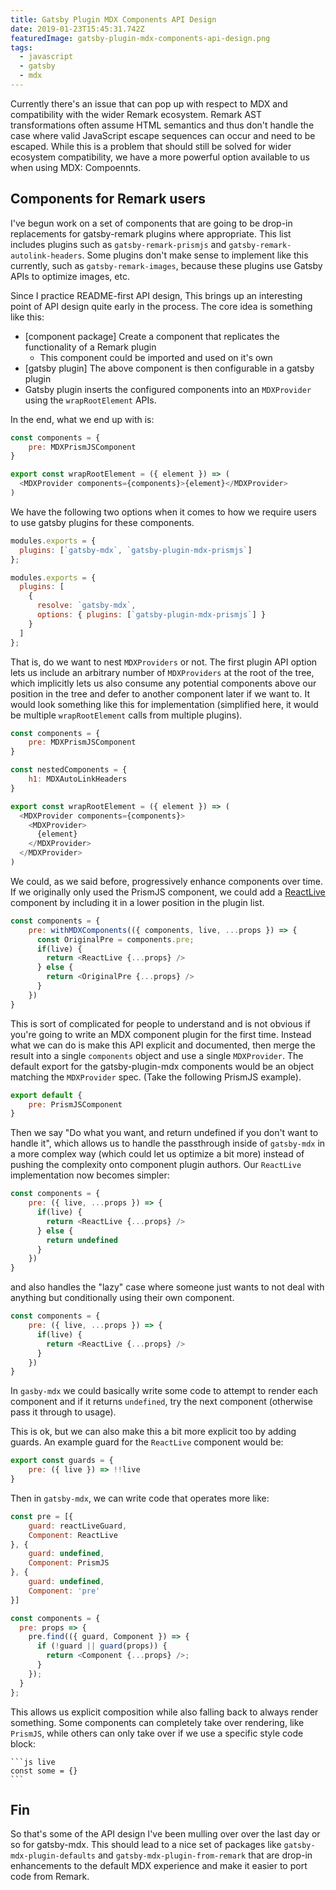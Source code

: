 ```yaml
---
title: Gatsby Plugin MDX Components API Design
date: 2019-01-23T15:45:31.742Z
featuredImage: gatsby-plugin-mdx-components-api-design.png
tags:
  - javascript
  - gatsby
  - mdx
---
```

Currently there's an issue that can pop up with respect to MDX and compatibility with the wider Remark ecosystem. Remark AST transformations often assume HTML semantics and thus don't handle the case where valid JavaScript escape sequences can occur and need to be escaped. While this is a problem that should still be solved for wider ecosystem compatibility, we have a more powerful option available to us when using MDX: Compoennts.

## Components for Remark users

I've begun work on a set of components that are going to be drop-in replacements for gatsby-remark plugins where appropriate. This list includes plugins such as `gatsby-remark-prismjs` and `gatsby-remark-autolink-headers`. Some plugins don't make sense to implement like this currently, such as `gatsby-remark-images`, because these plugins use Gatsby APIs to optimize images, etc.

Since I practice README-first API design, This brings up an interesting point of API design quite early in the process. The core idea is something like this:

* [component package] Create a component that replicates the functionality of a Remark plugin
  - This component could be imported and used on it's own
* [gatsby plugin] The above component is then configurable in a gatsby plugin
* Gatsby plugin inserts the configured components into an `MDXProvider` using the `wrapRootElement` APIs.

In the end, what we end up with is:

```js
const components = {
	pre: MDXPrismJSComponent
}

export const wrapRootElement = ({ element }) => (
  <MDXProvider components={components}>{element}</MDXProvider>
)
```

We have the following two options when it comes to how we require users to use gatsby plugins for these components.

```javascript
modules.exports = {
  plugins: [`gatsby-mdx`, `gatsby-plugin-mdx-prismjs`]
};
```

```javascript
modules.exports = {
  plugins: [
    {
      resolve: `gatsby-mdx`,
      options: { plugins: [`gatsby-plugin-mdx-prismjs`] }
    }
  ]
};
```

That is, do we want to nest `MDXProviders` or not. The first plugin API option lets us include an arbitrary number of `MDXProviders` at the root of the tree, which implicitly lets us also consume any potential components above our position in the tree and defer to another component later if we want to. It would look something like this for implementation (simplified here, it would be multiple `wrapRootElement` calls from multiple plugins).

```js
const components = {
	pre: MDXPrismJSComponent
}

const nestedComponents = {
	h1: MDXAutoLinkHeaders
}

export const wrapRootElement = ({ element }) => (
  <MDXProvider components={components}>
    <MDXProvider>
      {element}
    </MDXProvider>
  </MDXProvider>
)
```

We could, as we said before, progressively enhance components over time. If we originally only used the PrismJS component, we could add a [ReactLive](https://github.com/FormidableLabs/react-live) component by including it in a lower position in the plugin list.

```js
const components = {
	pre: withMDXComponents(({ components, live, ...props }) => {
	  const OriginalPre = components.pre;
      if(live) {
        return <ReactLive {...props} />
      } else {
        return <OriginalPre {...props} />
      }
	})
}
```

This is sort of complicated for people to understand and is not obvious if you're going to write an MDX component plugin for the first time. Instead what we can do is make this API explicit and documented, then merge the result into a single `components` object and use a single `MDXProvider`. The default export for the gatsby-plugin-mdx components would be an object matching the `MDXProvider` spec. (Take the following PrismJS example).

```js
export default {
	pre: PrismJSComponent
}
```

Then we say "Do what you want, and return undefined if you don't want to handle it", which allows us to handle the passthrough inside of `gatsby-mdx` in a more complex way (which could let us optimize a bit more) instead of pushing the complexity onto component plugin authors. Our `ReactLive` implementation now becomes simpler:

```js
const components = {
	pre: ({ live, ...props }) => {
      if(live) {
        return <ReactLive {...props} />
      } else {
        return undefined
      }
	})
}
```

and also handles the "lazy" case where someone just wants to not deal with anything but conditionally using their own component.

```js
const components = {
	pre: ({ live, ...props }) => {
      if(live) {
        return <ReactLive {...props} />
      }
	})
}
```

In `gasby-mdx` we could basically write some code to attempt to render each component and if it returns `undefined`, try the next component (otherwise pass it through to usage).

This is ok, but we can also make this a bit more explicit too by adding guards. An example guard for the `ReactLive` component would be:

```js
export const guards = {
	pre: ({ live }) => !!live
}
```

Then in `gatsby-mdx`, we can write code that operates more like:

```js
const pre = [{
	guard: reactLiveGuard,
	Component: ReactLive
}, {
	guard: undefined,
	Component: PrismJS
}, {
	guard: undefined,
	Component: 'pre'
}]

const components = {
  pre: props => {
    pre.find(({ guard, Component }) => {
      if (!guard || guard(props)) {
        return <Component {...props} />;
      }
    });
  }
};
```

This allows us explicit composition while also falling back to always render something. Some components can completely take over rendering, like `PrismJS`, while others can only take over if we use a specific style code block:

    ```js live
    const some = {}
    ```

## Fin

So that's some of the API design I've been mulling over over the last day or so for gatsby-mdx. This should lead to a nice set of packages like `gatsby-mdx-plugin-defaults` and `gatsby-mdx-plugin-from-remark` that are drop-in enhancements to the default MDX experience and make it easier to port code from Remark.
